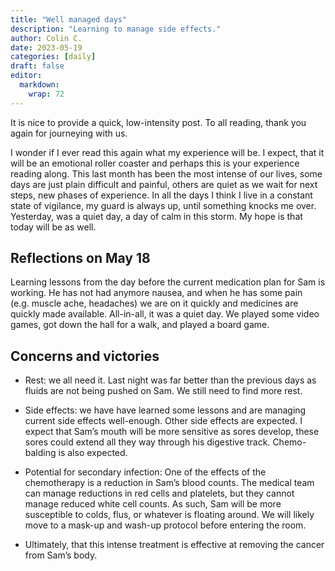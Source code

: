 ```yaml
---
title: "Well managed days"
description: "Learning to manage side effects."
author: Colin C.
date: 2023-05-19
categories: [daily]
draft: false
editor: 
  markdown: 
    wrap: 72
---
```


It is nice to provide a quick, low-intensity post. To all reading, thank
you again for journeying with us.

I wonder if I ever read this again what my experience will be. I expect,
that it will be an emotional roller coaster and perhaps this is your
experience reading along. This last month has been the most intense of
our lives, some days are just plain difficult and painful, others are
quiet as we wait for next steps, new phases of experience. In all the
days I think I live in a constant state of vigilance, my guard is always
up, until something knocks me over. Yesterday, was a quiet day, a day of
calm in this storm. My hope is that today will be as well.

## Reflections on May 18

Learning lessons from the day before the current medication plan for Sam
is working. He has not had anymore nausea, and when he has some pain
(e.g. muscle ache, headaches) we are on it quickly and medicines are
quickly made available. All-in-all, it was a quiet day. We played some
video games, got down the hall for a walk, and played a board game.

## Concerns and victories

-   Rest: we all need it. Last night was far better than the previous
    days as fluids are not being pushed on Sam. We still need to find
    more rest.

-   Side effects: we have have learned some lessons and are managing
    current side effects well-enough. Other side effects are expected. I
    expect that Sam's mouth will be more sensitive as sores develop,
    these sores could extend all they way through his digestive track.
    Chemo-balding is also expected.

-   Potential for secondary infection: One of the effects of the
    chemotherapy is a reduction in Sam's blood counts. The medical team
    can manage reductions in red cells and platelets, but they cannot
    manage reduced white cell counts. As such, Sam will be more
    susceptible to colds, flus, or whatever is floating around. We will
    likely move to a mask-up and wash-up protocol before entering the
    room.

-   Ultimately, that this intense treatment is effective at removing the
    cancer from Sam's body.
